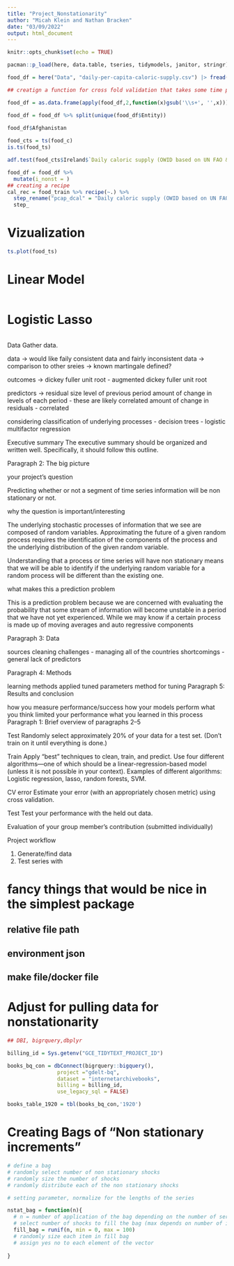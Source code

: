 ```yaml
---
title: "Project_Nonstationarity"
author: "Micah Klein and Nathan Bracken"
date: "03/09/2022"
output: html_document
---
```


```r
knitr::opts_chunk$set(echo = TRUE)

pacman::p_load(here, data.table, tseries, tidymodels, janitor, stringr)
```

```r
food_df = here("Data", "daily-per-capita-caloric-supply.csv") |> fread()
```


```r
## creatign a function for cross fold validation that takes some time period i and makes folds of data up to that period

food_df = as.data.frame(apply(food_df,2,function(x)gsub('\\s+', '',x)))

food_df = food_df %>% split(unique(food_df$Entity))

food_df$Afghanistan 
  
food_cts = ts(food_c)
is.ts(food_ts)

adf.test(food_cts$Ireland$`Daily caloric supply (OWID based on UN FAO & historical sources)`)

food_df = food_df %>% 
  mutate(i_nonst = )
## creating a recipe 
cal_rec = food_train %>% recipe(~.) %>% 
  step_rename("pcap_dcal" = "Daily caloric supply (OWID based on UN FAO & historical sources)") %>% 
  step_
```


# Vizualization 
```r
ts.plot(food_ts)
```

# Linear Model
```r

```

# Logistic Lasso
```r

```

Data Gather data.

data -> would like faily consistent data and fairly inconsistent data
        -> comparison to other sreies -> known martingale defined? 
        
outcomes -> dickey fuller unit root 
             - augmented dickey fuller unit root
              
predictors ->   residual size 
                level of previous period
                amount of change in levels of each period - these are likely correlated
                amount of change in residuals - correlated

considering classification of underlying processes 
  - decision trees
  - logistic multifactor regression
  
Executive summary
The executive summary should be organized and written well. Specifically, it should follow this outline.

Paragraph 2: The big picture

your project's question

Predicting whether or not a segment of time series information will be non stationary or not.

why the question is important/interesting

The underlying stochastic processes of information that we see are composed of random variables. Approximating the future of a given random process requires the identification of the components of the process and the underlying distribution of the given random variable. 

Understanding that a process or time series will have non stationary means that we will be able to identify if the underlying random variable for a random process will be different than the existing one.

what makes this a prediction problem

This is a prediction problem because we are concerned with evaluating the probability that some stream of information will become unstable in a period that we have not yet experienced. While we may know if a certain process is made up of moving averages and auto regressive components 

Paragraph 3: Data

sources
cleaning
challenges
- managing all of the countries
shortcomings
- general lack of predictors


Paragraph 4: Methods

learning methods applied
tuned parameters
method for tuning
Paragraph 5: Results and conclusion

how you measure performance/success
how your models perform
what you think limited your performance
what you learned in this process
Paragraph 1: Brief overview of paragraphs 2–5


Test Randomly select approximately 20% of your data for a test set. (Don't train on it until everything is done.)

Train Apply "best" techniques to clean, train, and predict. Use four different algorithms—one of which should be a linear-regression-based model (unless it is not possible in your context). Examples of different algorithms: Logistic regression, lasso, random forests, SVM.

CV error Estimate your error (with an appropriately chosen metric) using cross validation.

Test Test your performance with the held out data.

Evaluation of your group member's contribution (submitted individually)

Project workflow

1. Generate/find data
2. Test series with 

# fancy things that would be nice in the simplest package
## relative file path
## environment json
## make file/docker file

# Adjust for pulling data for nonstationarity
```r
## DBI, bigrquery,dbplyr

billing_id = Sys.getenv("GCE_TIDYTEXT_PROJECT_ID")

books_bq_con = dbConnect(bigrquery::bigquery(),
                project ="gdelt-bq", 
                dataset = "internetarchivebooks",
                billing = billing_id,
                use_legacy_sql = FALSE)

books_table_1920 = tbl(books_bq_con,'1920')
```


# Creating Bags of "Non stationary increments"
```r
# define a bag
# randomly select number of non stationary shocks
# randomly size the number of shocks
# randomly distribute each of the non stationary shocks

# setting parameter, normalize for the lengths of the series

nstat_bag = function(n){
  # n = number of application of the bag depending on the number of series, input should be a vector of series
  # select number of shocks to fill the bag (max depends on number of increments of series)
  fill_bag = runif(n, min = 0, max = 100)
  # randomly size each item in fill bag
  # assign yes no to each element of the vector
  
}
```






